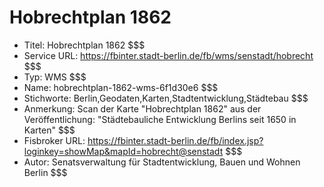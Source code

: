 # Hobrechtplan 1862
- Titel: Hobrechtplan 1862 $$$
- Service URL: https://fbinter.stadt-berlin.de/fb/wms/senstadt/hobrecht $$$
- Typ: WMS $$$
- Name: hobrechtplan-1862-wms-6f1d30e6 $$$
- Stichworte: Berlin,Geodaten,Karten,Stadtentwicklung,Städtebau $$$
- Anmerkung: Scan der Karte "Hobrechtplan 1862" aus der Veröffentlichung: "Städtebauliche Entwicklung Berlins seit 1650 in Karten" $$$
- Fisbroker URL: https://fbinter.stadt-berlin.de/fb/index.jsp?loginkey=showMap&mapId=hobrecht@senstadt $$$
- Autor: Senatsverwaltung für Stadtentwicklung, Bauen und Wohnen Berlin $$$
